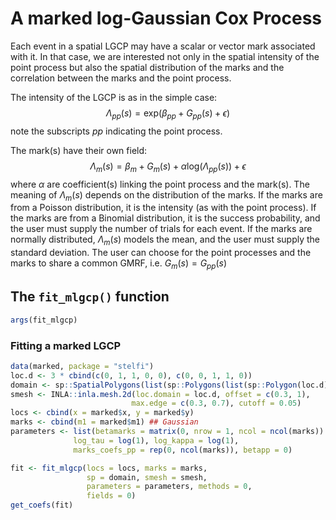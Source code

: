# A marked log-Gaussian Cox Process {#marked}

Each event in a spatial LGCP may have a scalar or vector mark associated with it. In that case, we are interested not only in the spatial intensity of the point process but also the spatial distribution of the marks and the correlation between the marks and the point process. 

The intensity of the LGCP is as in the simple case:
$$\Lambda_{pp}(s) = \text{exp}(\beta_{pp} + G_{pp}(s) + \epsilon)$$
note the subscripts $pp$ indicating the point process. 

The mark(s) have their own field:
$$\Lambda_m(s)=\beta_{m}+G_m(s)+\alpha   \text{log}(\Lambda_{pp}(s)) +\epsilon$$
where $\alpha$ are coefficient(s) linking the point process and the mark(s). 
The meaning of $\Lambda_m(s)$ depends on the distribution of the marks. If the marks are from a Poisson distribution, it is the intensity (as with the point process). If the marks are from a Binomial distribution, it is the success probability, and the user must supply the number of trials for each event. If the marks are normally distributed, $\Lambda_m(s)$ models the mean, and the user must supply the standard deviation.
The user can choose for the point processes and the marks to share a common GMRF, i.e. $G_m(s) = G_{pp}(s)$


## The `fit_mlgcp()` function

```r
args(fit_mlgcp)
```

### Fitting a marked LGCP

```r
data(marked, package = "stelfi")
loc.d <- 3 * cbind(c(0, 1, 1, 0, 0), c(0, 0, 1, 1, 0))
domain <- sp::SpatialPolygons(list(sp::Polygons(list(sp::Polygon(loc.d)),'0')))
smesh <- INLA::inla.mesh.2d(loc.domain = loc.d, offset = c(0.3, 1), 
                           max.edge = c(0.3, 0.7), cutoff = 0.05)
locs <- cbind(x = marked$x, y = marked$y)
marks <- cbind(m1 = marked$m1) ## Gaussian
parameters <- list(betamarks = matrix(0, nrow = 1, ncol = ncol(marks)) ,
              log_tau = log(1), log_kappa = log(1),
              marks_coefs_pp = rep(0, ncol(marks)), betapp = 0)

fit <- fit_mlgcp(locs = locs, marks = marks,
                 sp = domain, smesh = smesh,
                 parameters = parameters, methods = 0,
                 fields = 0)
get_coefs(fit)
```